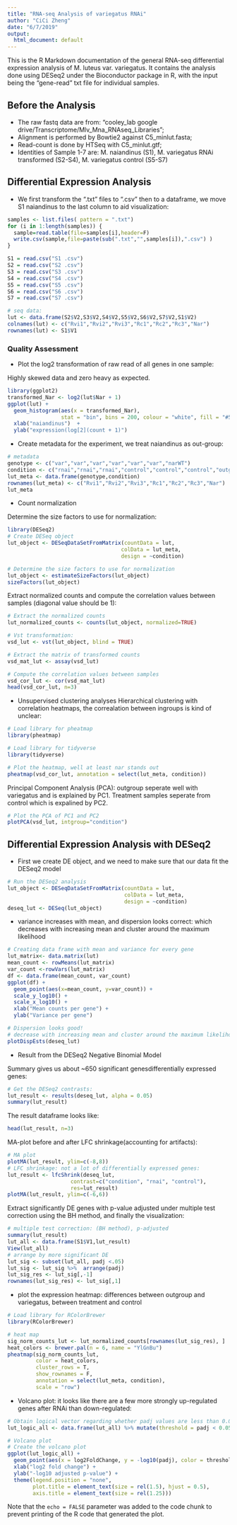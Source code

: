 ```yaml
---
title: "RNA-seq Analysis of variegatus RNAi"
author: "CiCi Zheng"
date: "6/7/2019"
output:
  html_document: default
---
```



This is the R Markdown documentation of the general RNA-seq differential expression analysis of M. luteus var. variegatus. It contains the analysis done using DESeq2 under the Bioconductor package in R, with the input being the "gene-read" txt file for individual samples. 

## Before the Analysis 
- The raw fastq data are from: "cooley_lab google drive/Transcriptome/Mlv_Mna_RNAseq_Libraries";
- Alignment is performed by Bowtie2 against C5_minlut.fasta;
- Read-count is done by HTSeq with C5_minlut.gtf;
- Identities of Sample 1-7 are: 
  M. naiandinus (S1), M. variegatus RNAi transformed (S2-S4), M. variegatus control (S5-S7)

## Differential Expression Analysis
- We first transform the ".txt" files to ".csv" then to a dataframe, we move S1 naiandinus to the last column to aid visualization: 
```r

samples <- list.files( pattern = ".txt")
for (i in 1:length(samples)) {
  sample=read.table(file=samples[i],header=F)
  write.csv(sample,file=paste(sub(".txt","",samples[i]),".csv") )
}

S1 = read.csv("S1 .csv")
S2 = read.csv("S2 .csv")
S3 = read.csv("S3 .csv")
S4 = read.csv("S4 .csv")
S5 = read.csv("S5 .csv")
S6 = read.csv("S6 .csv")
S7 = read.csv("S7 .csv")

# seq data: 
lut <- data.frame(S2$V2,S3$V2,S4$V2,S5$V2,S6$V2,S7$V2,S1$V2)
colnames(lut) <- c("Rvi1","Rvi2","Rvi3","Rc1","Rc2","Rc3","Nar")
rownames(lut) <- S1$V1
```
### Quality Assessment

- Plot the log2 transformation of raw read of all genes in one sample: 

Highly skewed data and zero heavy as expected. 

```r
library(ggplot2)
transformed_Nar <- log2(lut$Nar + 1)
ggplot(lut) +
  geom_histogram(aes(x = transformed_Nar), 
                 stat = "bin", bins = 200, colour = "white", fill = "#525252", binwidth = 0.6) +
  xlab("naiandinus")  + 
  ylab("expression(log[2](count + 1)")

```

- Create metadata for the experiment, we treat naiandinus as out-group:

```r
# metadata
genotype <- c("var","var","var","var","var","var","narWT")
condition <- c("rnai","rnai","rnai","control","control","control","outgroup")
lut_meta <- data.frame(genotype,condition)
rownames(lut_meta) <- c("Rvi1","Rvi2","Rvi3","Rc1","Rc2","Rc3","Nar")
lut_meta
```

- Count normalization

Determine the size factors to use for normalization:
```r

library(DESeq2)
# Create DESeq object
lut_object <- DESeqDataSetFromMatrix(countData = lut,
                                    colData = lut_meta,
                                    design = ~condition)

# Determine the size factors to use for normalization
lut_object <- estimateSizeFactors(lut_object)
sizeFactors(lut_object)

```

Extract normalized counts and compute the correlation values between samples (diagonal value should be 1):
```r

# Extract the normalized counts
lut_normalized_counts <- counts(lut_object, normalized=TRUE)

# Vst transformation: 
vsd_lut <- vst(lut_object, blind = TRUE)

# Extract the matrix of transformed counts
vsd_mat_lut <- assay(vsd_lut)

# Compute the correlation values between samples
vsd_cor_lut <- cor(vsd_mat_lut) 
head(vsd_cor_lut, n=3)
```

- Unsupervised clustering analyses
Hierarchical clustering with correlation heatmaps, the correalation between ingroups is kind of unclear:
```r
# Load library for pheatmap
library(pheatmap)

# Load library for tidyverse
library(tidyverse)

# Plot the heatmap, well at least nar stands out
pheatmap(vsd_cor_lut, annotation = select(lut_meta, condition))

```
Principal Component Analysis (PCA): outgroup seperate well with variegatus and is explained by PC1. Treatment samples seperate from control which is expalined by PC2. 

```r
# Plot the PCA of PC1 and PC2
plotPCA(vsd_lut, intgroup="condition")

```

## Differential Expression Analysis with DESeq2
- First we create DE object, and we need to make sure that our data fit the DESeq2 model
```r
# Run the DESeq2 analysis
lut_object <- DESeqDataSetFromMatrix(countData = lut,
                                     colData = lut_meta,
                                     design = ~condition)
deseq_lut <- DESeq(lut_object)
```

- variance increases with mean, and dispersion looks correct: which decreases with increasing mean and cluster around the maximum likelihood 
```r
# Creating data frame with mean and variance for every gene
lut_matrix<- data.matrix(lut)
mean_count <- rowMeans(lut_matrix)
var_count <-rowVars(lut_matrix)
df <- data.frame(mean_count, var_count)
ggplot(df) +
  geom_point(aes(x=mean_count, y=var_count)) +
  scale_y_log10() +
  scale_x_log10() +
  xlab("Mean counts per gene") +
  ylab("Variance per gene")

# Dispersion looks good!
# decrease with increasing mean and cluster around the maximum likelihood 
plotDispEsts(deseq_lut)
```
- Result from the DESeq2 Negative Binomial Model

Summary gives us about ~650 significant genesdifferentially expressed genes: 
```r
# Get the DESeq2 contrasts:
lut_result <- results(deseq_lut, alpha = 0.05)
summary(lut_result)
```
The result dataframe looks like: 
```r
head(lut_result, n=3)
```

MA-plot before and after LFC shrinkage(accounting for artifacts):
```r
# MA plot 
plotMA(lut_result, ylim=c(-8,8))
# LFC shrinkage: not a lot of differentially expressed genes: 
lut_result <- lfcShrink(deseq_lut, 
                    contrast=c("condition", "rnai", "control"),
                    res=lut_result)
plotMA(lut_result, ylim=c(-6,6))
```

Extract significantly DE genes with p-value adjusted under multiple test correction using the BH method, and finally the visualization: 
 
```r
# multiple test correction: (BH method), p-adjusted
summary(lut_result)
lut_all <- data.frame(S1$V1,lut_result)
View(lut_all)
# arrange by more significant DE
lut_sig <- subset(lut_all, padj <.05)
lut_sig <- lut_sig %>%  arrange(padj)
lut_sig_res <- lut_sig[,-1]
rownames(lut_sig_res) <- lut_sig[,1]
```
 - plot the expression heatmap: differences between outgroup and variegatus, between treatment and control
```r
# Load library for RColorBrewer
library(RColorBrewer)

# heat map
sig_norm_counts_lut <- lut_normalized_counts[rownames(lut_sig_res), ]
heat_colors <- brewer.pal(n = 6, name = "YlGnBu")
pheatmap(sig_norm_counts_lut, 
         color = heat_colors, 
         cluster_rows = T, 
         show_rownames = F,
         annotation = select(lut_meta, condition), 
         scale = "row")
```
 - Volcano plot: it looks like there are a few more strongly up-regulated genes after RNAi than down-regulated: 
```r
# Obtain logical vector regarding whether padj values are less than 0.05  
lut_logic_all <- data.frame(lut_all) %>% mutate(threshold = padj < 0.05)

# Volcano plot
# Create the volcano plot
ggplot(lut_logic_all) + 
  geom_point(aes(x = log2FoldChange, y = -log10(padj), color = threshold)) + 
  xlab("log2 fold change") + 
  ylab("-log10 adjusted p-value") + 
  theme(legend.position = "none", 
        plot.title = element_text(size = rel(1.5), hjust = 0.5), 
        axis.title = element_text(size = rel(1.25)))
```


Note that the `echo = FALSE` parameter was added to the code chunk to prevent printing of the R code that generated the plot.
